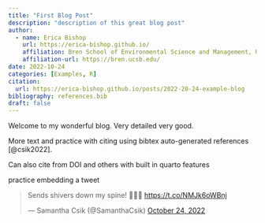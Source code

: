 ```yaml
---
title: "First Blog Post"
description: "description of this great blog post"
author:
  - name: Erica Bishop
    url: https://erica-bishop.github.io/
    affiliation: Bren School of Environmental Science and Management, UCSB
    affiliation-url: https://bren.ucsb.edu/
date: 2022-10-24
categories: [Examples, R]
citation:
  url: https://erica-bishop.github.io/posts/2022-20-24-example-blog
bibliography: references.bib
draft: false
---
```


Welcome to my wonderful blog. Very detailed very good.

More text and practice with citing using bibtex auto-generated references [@csik2022].

Can also cite from DOI and others with built in quarto features

practice embedding a tweet
<blockquote class="twitter-tweet"><p lang="en" dir="ltr">Sends shivers down my spine! 👻💀🎃 <a href="https://t.co/NMJk6oWBnj">https://t.co/NMJk6oWBnj</a></p>&mdash; Samantha Csik (@SamanthaCsik) <a href="https://twitter.com/SamanthaCsik/status/1584620851689033728?ref_src=twsrc%5Etfw">October 24, 2022</a></blockquote> <script async src="https://platform.twitter.com/widgets.js" charset="utf-8"></script>

